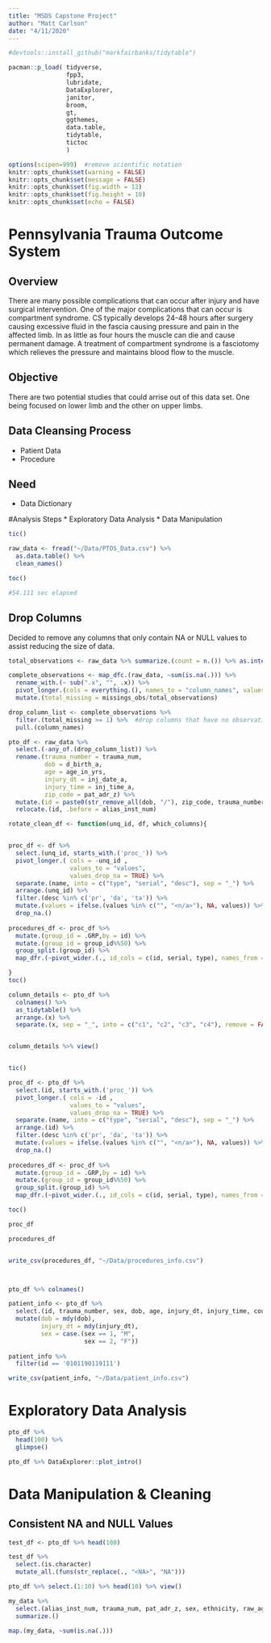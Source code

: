 ```yaml
---
title: "MSDS Capstone Project"
author: "Matt Carlson"
date: "4/11/2020"
---
```


```r

#devtools::install_github("markfairbanks/tidytable")

pacman::p_load( tidyverse, 
                fpp3, 
                lubridate, 
                DataExplorer, 
                janitor, 
                broom, 
                gt, 
                ggthemes,
                data.table,
                tidytable, 
                tictoc
                )

options(scipen=999)  #remove scientific notation
knitr::opts_chunk$set(warning = FALSE)
knitr::opts_chunk$set(message = FALSE)
knitr::opts_chunk$set(fig.width = 12)
knitr::opts_chunk$set(fig.height = 10)
knitr::opts_chunk$set(echo = FALSE)

```


# Pennsylvania Trauma Outcome System

## Overview
There are many possible complications that can occur after injury and have surgical intervention. One of the major complications that can occur is compartment syndrome. CS typically develops 24-48 hours after surgery causing excessive fluid in the fascia causing pressure and pain in the affected limb. In as little as four hours the muscle can die and cause permanent damage. A treatment of compartment syndrome is a fasciotomy which relieves the pressure and maintains blood flow to the muscle.    

## Objective
There are two potential studies that could arrise out of this data set. One being focused on lower limb and the other on upper limbs. 


## Data Cleansing Process
* Patient Data
* Procedure


## Need
* Data Dictionary

#Analysis Steps
* Exploratory Data Analysis
* Data Manipulation

```r

tic()

raw_data <- fread("~/Data/PTOS_Data.csv") %>%  
  as.data.table() %>% 
  clean_names()

toc()

#54.111 sec elapsed

```

## Drop Columns
Decided to remove any columns that only contain NA or NULL values to assist reducing the size of data. 

```r

total_observations <- raw_data %>% summarize.(count = n.()) %>% as.integer()

complete_observations <- map_dfc.(raw_data, ~sum(is.na(.))) %>% 
  rename_with.(~ sub(".x", "", .x)) %>% 
  pivot_longer.(cols = everything.(), names_to = "column_names", values_to = "missings_obs") %>% 
  mutate.(total_missing = missings_obs/total_observations)

drop_column_list <- complete_observations %>% 
  filter.(total_missing >= 1) %>%  #drop columns that have no observations
  pull.(column_names) 

pto_df <- raw_data %>% 
  select.(-any_of.(drop_column_list)) %>%
  rename.(trauma_number = trauma_num, 
          dob = d_birth_a, 
          age = age_in_yrs, 
          injury_dt = inj_date_a, 
          injury_time = inj_time_a, 
          zip_code = pat_adr_z) %>% 
  mutate.(id = paste0(str_remove_all(dob, "/"), zip_code, trauma_number)) %>% 
  relocate.(id, .before = alias_inst_num)

```



```r


rotate_clean_df <- function(unq_id, df, which_columns){


proc_df <- df %>% 
  select.(unq_id, starts_with.('proc_')) %>%  
  pivot_longer.( cols = -unq_id ,
                 values_to = "values", 
                 values_drop_na = TRUE) %>% 
  separate.(name, into = c("type", "serial", "desc"), sep = "_") %>%  
  arrange.(unq_id) %>% 
  filter.(desc %in% c('pr', 'da', 'ta')) %>% 
  mutate.(values = ifelse.(values %in% c("", "<n/a>"), NA, values)) %>%
  drop_na.()
  
procedures_df <- proc_df %>%
  mutate.(group_id = .GRP,by = id) %>% 
  mutate.(group_id = group_id%%50) %>% 
  group_split.(group_id) %>% 
  map_dfr.(~pivot_wider.(., id_cols = c(id, serial, type), names_from = desc, values_from = values))

}
toc()

```




```r

column_details <- pto_df %>% 
  colnames() %>% 
  as_tidytable() %>% 
  arrange.(x) %>% 
  separate.(x, sep = "_", into = c("c1", "c2", "c3", "c4"), remove = FALSE)


column_details %>% view()


tic()

proc_df <- pto_df %>% 
  select.(id, starts_with.('proc_')) %>%  
  pivot_longer.( cols = -id ,
                 values_to = "values", 
                 values_drop_na = TRUE) %>% 
  separate.(name, into = c("type", "serial", "desc"), sep = "_") %>%  
  arrange.(id) %>% 
  filter.(desc %in% c('pr', 'da', 'ta')) %>% 
  mutate.(values = ifelse.(values %in% c("", "<n/a>"), NA, values)) %>%
  drop_na.()
  
procedures_df <- proc_df %>%
  mutate.(group_id = .GRP,by = id) %>% 
  mutate.(group_id = group_id%%50) %>% 
  group_split.(group_id) %>% 
  map_dfr.(~pivot_wider.(., id_cols = c(id, serial, type), names_from = desc, values_from = values))

toc()

proc_df 

procedures_df 


write_csv(procedures_df, "~/Data/procedures_info.csv")  




```



```r

pto_df %>% colnames()

patient_info <- pto_df %>% 
  select.(id, trauma_number, sex, dob, age, injury_dt, injury_time, county_pa, zip_code) %>% 
  mutate(dob = mdy(dob), 
         injury_dt = mdy(injury_dt), 
         sex = case.(sex == 1, "M",
                     sex == 2, "F"))
  
patient_info %>% 
  filter(id == '0101190119111')

write_csv(patient_info, "~/Data/patient_info.csv")  

```



# Exploratory Data Analysis

```r
pto_df %>% 
  head(100) %>% 
  glimpse()

pto_df %>% DataExplorer::plot_intro()

```

# Data Manipulation & Cleaning

## Consistent NA and NULL Values

```r

test_df <- pto_df %>% head(100)

test_df %>% 
  select.(is.character)
  mutate_all.(funs(str_replace(., "<NA>", "NA")))


```


```r

pto_df %>% select.(1:10) %>% head(10) %>% view()

```






```r

my_data %>% 
  select.(alias_inst_num, trauma_num, pat_adr_z, sex, ethnicity, raw_age) %>% 
  summarize.()

map.(my_data, ~sum(is.na(.)))




```

